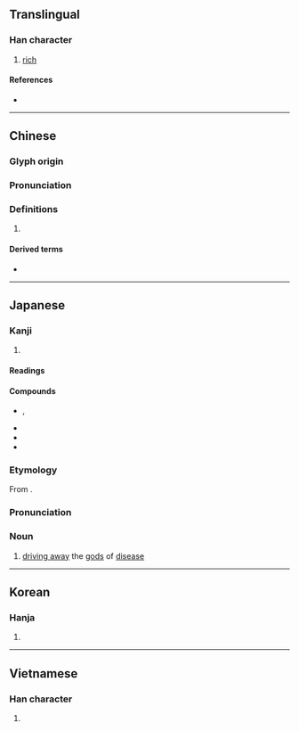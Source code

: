 {{also|傩}}
{{character info/new}}
==Translingual==

===Han character===
{{Han char|rn=9|rad=人|as=19|sn=21|four=20214|canj=OTOG|ids=⿰亻難}}

# [[rich]]

====References====
* {{Han ref|kx=0121.420|dkj=01317|dj=0257.060|hdz=10238.160|uh=513A|ud=20794|bh=F5C0|bd=62912}}

----

==Chinese==
{{zh-forms|s=傩}}

===Glyph origin===
{{Han etym}}

===Pronunciation===
{{zh-pron
|m=nuó
|c=no4
|h=pfs=
|md=
|mn=
|w=
|mc=y
|oc=y
|cat=
}}

===Definitions===
{{zh-hanzi}}

# {{rfdef|lang=zh}}

====Derived terms====
* {{zh-l|儺戲}}

----

==Japanese==

===Kanji===
{{ja-kanji|grade=|rs=人19}}

# {{defn|lang=ja|sort=人19}}

====Readings====
{{ja-readings|goon=[[な]] (na)|kanon=[[だ]] (da)|kun=[[おにやらい]] (oniyarai)}}

====Compounds====
{{der-top|Compounds}}
* {{ja-r|追儺|ついな}}, {{ja-r|追儺|なやらい}}
* {{ja-r|儺火|なび}}
* {{ja-r|儺豆|なまめ}}
* {{ja-r|追儺ふ|なやらふ|rom=nayarau}}
{{der-bottom}}

{{ja-kanjitab|な|yomi=o}}

===Etymology===
From {{etyl|ltc|ja|sort=な}} {{m|zh|儺|tr=na}}.

===Pronunciation===
{{ja-pron|yomi=goon|な}}

===Noun===
{{ja-noun|な}}

# [[driving away]] the [[god]]s of [[disease]]

----

==Korean==

===Hanja===
{{ko-hanja|hangeul=나|rv=na|mr=na}}

# {{defn|lang=ko|sort=人19}}

----

==Vietnamese==

===Han character===
{{vi-hantu|[[na]]|rs=人19}}

# {{defn|lang=vi|sort=人19}}
